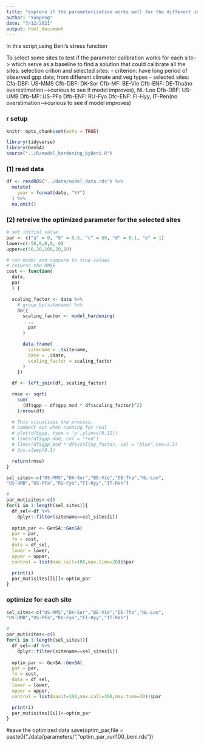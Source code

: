 ```yaml
---
title: "explore if the parameterization works well for the different individual sites"
author: "Yunpeng"
date: "7/12/2021"
output: html_document
---
```

In this script,using Beni's stress function

To select some sites to test if the parameter calibration works for each site-->
which serve as a baseline to find a solution that could calibrate all the sites:
selection crition and selected sites:
- criterion: have long period of observed gpp data; from different climate and veg types
- selected sites: 
  Cfa-DBF: US-MMS
  Cfb-DBF: DK-Sor
  Cfb-MF: BE-Vie
  Cfb-ENF: DE-Tha(no overestimation-->curious to see if model improves), NL-Loo
  Dfb-DBF: US-UMB
  Dfb-MF: US-PFa
  Dfb-ENF: RU-Fyo
  Dfc-ENF: FI-Hyy, IT-Ren(no overstimation-->curious to see if model improves)


### r setup 

```r
knitr::opts_chunk$set(echo = TRUE)

library(tidyverse)
library(GenSA)
source("../R/model_hardening_byBeni.R")
```

### (1) read data
```r
df <- readRDS("../data/model_data.rds") %>%
  mutate(
    year = format(date, "%Y")
  ) %>%
  na.omit()
```

### (2) retreive the optimized parameter for the selected sites

```r
# set initial value
par <- c("a" = 0, "b" = 0.5, "c" = 50, "d" = 0.1, "e" = 1)
lower=c(-50,0,0,0, 0)
upper=c(50,20,100,20,10)

# run model and compare to true values
# returns the RMSE
cost <- function(
  data,
  par
  ) {

  scaling_factor <- data %>%
    # group_by(sitename) %>%
    do({
      scaling_factor <- model_hardening(
        .,
        par
      )

      data.frame(
        sitename = .$sitename,
        date = .$date,
        scaling_factor = scaling_factor
      )
    })

  df <- left_join(df, scaling_factor)

  rmse <- sqrt(
    sum(
      (df$gpp - df$gpp_mod * df$scaling_factor)^2)
    )/nrow(df)

  # This visualizes the process,
  # comment out when running for real
  # plot(df$gpp, type = 'p',ylim=c(0,12))
  # lines(df$gpp_mod, col = "red")
  # lines(df$gpp_mod * df$scaling_factor, col = "blue",cex=1.2)
  # Sys.sleep(0.1)

  return(rmse)
}

sel_sites<-c("US-MMS","DK-Sor","BE-Vie","DE-Tha","NL-Loo",
"US-UMB","US-PFa","RU-Fyo","FI-Hyy","IT-Ren")

#
par_mutisites<-c()
for(i in 1:length(sel_sites)){
  df_sel<-df %>%
    dplyr::filter(sitename==sel_sites[i])
  
  optim_par <- GenSA::GenSA(
  par = par,
  fn = cost,
  data = df_sel,
  lower = lower,
  upper = upper,
  control = list(max.call=100,max.time=20))$par

  print(i)
  par_mutisites[[i]]<-optim_par
}
```

### optimize for each site 
```r
sel_sites<-c("US-MMS","DK-Sor","BE-Vie","DE-Tha","NL-Loo",
"US-UMB","US-PFa","RU-Fyo","FI-Hyy","IT-Ren")

#
par_mutisites<-c()
for(i in 1:length(sel_sites)){
  df_sel<-df %>%
    dplyr::filter(sitename==sel_sites[i])
  
  optim_par <- GenSA::GenSA(
  par = par,
  fn = cost,
  data = df_sel,
  lower = lower,
  upper = upper,
  control = list(maxit=100,max.call=100,max.time=20))$par

  print(i)
  par_mutisites[[i]]<-optim_par
}

```





#save the optimized data
save(optim_par,file = paste0("./data/parameters/","optim_par_run100_beni.rds"))
